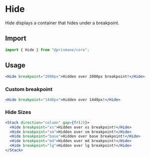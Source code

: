 # Hide

Hide displays a container that hides under a breakpoint.

## Import

```js
import { Hide } from "@prismane/core";
```

## Usage

```jsx
<Hide breakpoint="2000px">Hidden over 2000px breakpoint!</Hide>
```

### Custom breakpoint

```jsx
<Hide breakpoint="1440px">Hidden over 1440px!</Hide>
```

### Hide Sizes

```jsx
<Stack direction="column" gap={fr(2)}>
  <Hide breakpoint="xs">Hidden over xs breakpoint!</Hide>
  <Hide breakpoint="sm">Hidden over sm breakpoint!</Hide>
  <Hide breakpoint="base">Hidden over base breakpoint!</Hide>
  <Hide breakpoint="md">Hidden over md breakpoint!</Hide>
  <Hide breakpoint="lg">Hidden over lg breakpoint!</Hide>
</Stack>
```
